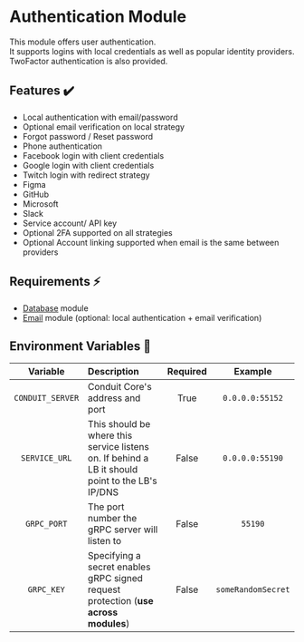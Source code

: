 # Authentication Module

This module offers user authentication.<br />
It supports logins with local credentials as well as popular identity providers.<br />
TwoFactor authentication is also provided.

## Features ✔️

- Local authentication with email/password
- Optional email verification on local strategy
- Forgot password / Reset password
- Phone authentication
- Facebook login with client credentials
- Google login with client credentials
- Twitch login with redirect strategy
- Figma
- GitHub
- Microsoft
- Slack
- Service account/ API key
- Optional 2FA supported on all strategies
- Optional Account linking supported when email is the same between providers

## Requirements ⚡

- [Database](../database) module
- [Email](../email) module (optional: local authentication + email verification)

## Environment Variables 📃 <a name="env-vars"></a>

|       Variable       | Description                                          | Required |      Example       |
|:--------------------:|:-----------------------------------------------------|:--------:|:------------------:|
|   `CONDUIT_SERVER`   | Conduit Core's address and port                      |   True   |  `0.0.0.0:55152`   |
|     `SERVICE_URL`    | This should be where this service listens on. If behind a LB it should point to the LB's IP/DNS  |   False   |  `0.0.0.0:55190`   |
|     `GRPC_PORT`      | The port number the gRPC server will listen to                      |  False   |  `55190`           |
|     `GRPC_KEY`       | Specifying a secret enables gRPC signed request protection (**use across modules**) |  False   | `someRandomSecret` |
